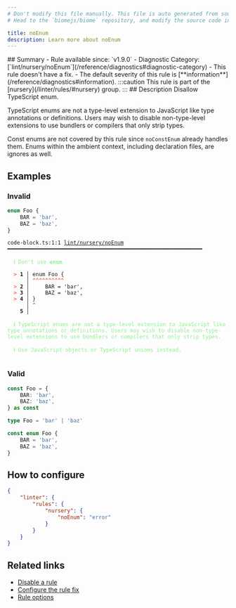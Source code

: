 ```yaml
---
# Don't modify this file manually. This file is auto generated from source, and you will lose your changes next time the website is built.
# Head to the `biomejs/biome` repository, and modify the source code in there.

title: noEnum
description: Learn more about noEnum
---
```


<Tabs>
<TabItem label="TypeScript and TSX" icon="seti:typescript">
## Summary
- Rule available since: `v1.9.0`
- Diagnostic Category: [`lint/nursery/noEnum`](/reference/diagnostics#diagnostic-category)
- This rule doesn't have a fix.
- The default severity of this rule is [**information**](/reference/diagnostics#information).
:::caution
This rule is part of the [nursery](/linter/rules/#nursery) group.
:::
## Description
Disallow TypeScript enum.

TypeScript enums are not a type-level extension to JavaScript like type annotations or definitions.
Users may wish to disable non-type-level extensions to use bundlers or compilers that only strip types.

Const enums are not covered by this rule since `noConstEnum` already handles them.
Enums within the ambient context, including declaration files, are ignores as well.

## Examples

### Invalid

```ts
enum Foo {
    BAR = 'bar',
    BAZ = 'baz',
}
```

<pre class="language-text"><code class="language-text">code-block.ts:1:1 <a href="https://biomejs.dev/linter/rules/no-enum">lint/nursery/noEnum</a> ━━━━━━━━━━━━━━━━━━━━━━━━━━━━━━━━━━━━━━━━━━━━━━━━━━━━━━━━━━━━━━<br /><br />  <strong><span style="color: lightgreen;">ℹ</span></strong> <span style="color: lightgreen;">Don't use </span><span style="color: lightgreen;"><strong>enum</strong></span><br />  <br />  <strong><span style="color: Tomato;">&gt;</span></strong> <strong>1 │ </strong>enum Foo &#123;<br />   <strong>   │ </strong><strong><span style="color: Tomato;">^</span></strong><strong><span style="color: Tomato;">^</span></strong><strong><span style="color: Tomato;">^</span></strong><strong><span style="color: Tomato;">^</span></strong><strong><span style="color: Tomato;">^</span></strong><strong><span style="color: Tomato;">^</span></strong><strong><span style="color: Tomato;">^</span></strong><strong><span style="color: Tomato;">^</span></strong><strong><span style="color: Tomato;">^</span></strong><strong><span style="color: Tomato;">^</span></strong><br />  <strong><span style="color: Tomato;">&gt;</span></strong> <strong>2 │ </strong>    BAR = 'bar',<br />  <strong><span style="color: Tomato;">&gt;</span></strong> <strong>3 │ </strong>    BAZ = 'baz',<br />  <strong><span style="color: Tomato;">&gt;</span></strong> <strong>4 │ </strong>&#125;<br />   <strong>   │ </strong><strong><span style="color: Tomato;">^</span></strong><br />    <strong>5 │ </strong><br />  <br />  <strong><span style="color: lightgreen;">ℹ</span></strong> <span style="color: lightgreen;">TypeScript enums are not a type-level extension to JavaScript like type annotations or definitions. Users may wish to disable non-type-level extensions to use bundlers or compilers that only strip types.</span><br />  <br />  <strong><span style="color: lightgreen;">ℹ</span></strong> <span style="color: lightgreen;">Use JavaScript objects or TypeScript unions instead.</span><br />  <br /></code></pre>

### Valid

```ts
const Foo = {
    BAR: 'bar',
    BAZ: 'baz',
} as const
```

```ts
type Foo = 'bar' | 'baz'
```

```ts
const enum Foo {
    BAR = 'bar',
    BAZ = 'baz',
}
```

## How to configure
```json title="biome.json"
{
	"linter": {
		"rules": {
			"nursery": {
				"noEnum": "error"
			}
		}
	}
}

```
## Related links

- [Disable a rule](/linter/#disable-a-lint-rule)
- [Configure the rule fix](/linter#configure-the-rule-fix)
- [Rule options](/linter/#rule-options)

</TabItem>
</Tabs>

